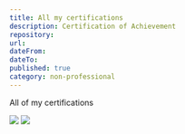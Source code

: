 ```yaml
---
title: All my certifications
description: Certification of Achievement
repository: 
url: 
dateFrom: 
dateTo: 
published: true
category: non-professional
---
```



All of my certifications

![](https://github.com/yafiazka/web/blob/main/public/img/linggo.jpg?raw=true)
![](https://github.com/yafiazka/web/blob/main/public/img/sertifikat_literasi_digital.jpg?raw=true)
